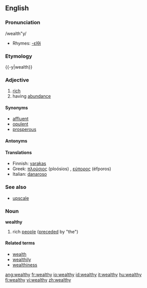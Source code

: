 ==English==

===Pronunciation===
/wealth"y/
*Rhymes: [[Rhymes:English:-ɛlθi|-ɛlθi]]

===Etymology===
{{-y|wealth}}

===Adjective===
{{wikipedia}}
{{en-adj-both-y|wealth}}

# [[rich]]
# having [[abundance]]

====Synonyms====
{{wikisaurus|rich|wealthy}}
* [[affluent]]
* [[opulent]]
* [[prosperous]]

====Antonyms====
{{saurus|poor|impoverished}}

====Translations====
{{top}}
*Finnish: [[varakas]]
*Greek: [[πλούσιος]] (ploósios) {{m}}, [[εύπορος]] (éfporos) {{m}}
*Italian: [[danaroso]]
{{bottom}}

===See also===
* [[upscale]]

===Noun===
'''wealthy'''
# rich [[people]] ([[precede]]d by "the")

====Related terms====
* [[wealth]]
* [[wealthily]]
* [[wealthiness]]

[[ang:wealthy]]
[[fr:wealthy]]
[[io:wealthy]]
[[id:wealthy]]
[[it:wealthy]]
[[hu:wealthy]]
[[fi:wealthy]]
[[vi:wealthy]]
[[zh:wealthy]]